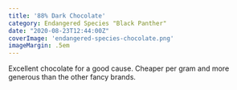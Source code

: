```yaml
---
title: '88% Dark Chocolate'
category: Endangered Species "Black Panther"
date: "2020-08-23T12:44:00Z"
coverImage: 'endangered-species-chocolate.png'
imageMargin: .5em
---
```


Excellent chocolate for a good cause. Cheaper per gram and more generous than the other fancy brands.